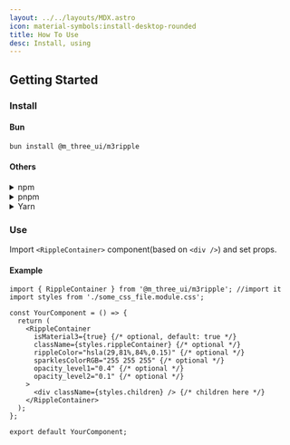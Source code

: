 ```yaml
---
layout: ../../layouts/MDX.astro
icon: material-symbols:install-desktop-rounded
title: How To Use
desc: Install, using
---
```


## Getting Started
### Install
#### Bun
```bash
bun install @m_three_ui/m3ripple
```
#### Others
<details>
  <summary><RippleContainer className="rcon" client:visible>npm</RippleContainer></summary>
  <pre>npm i @m_three_ui/m3ripple</pre>
</details>
<details>
  <summary><RippleContainer className="rcon" client:visible>pnpm</RippleContainer></summary>
  <pre>pnpm add @m_three_ui/m3ripple</pre>
</details>
<details>
  <summary><RippleContainer className="rcon" client:visible>Yarn</RippleContainer></summary>
  <pre>yarn add @m_three_ui/m3ripple</pre>
</details>

### Use
Import `<RippleContainer>` component(based on `<div />`) and set props.

#### Example
```tsx
import { RippleContainer } from '@m_three_ui/m3ripple'; //import it
import styles from './some_css_file.module.css';

const YourComponent = () => {
  return (
    <RippleContainer
      isMaterial3={true} {/* optional, default: true */}
      className={styles.rippleContainer} {/* optional */}
      rippleColor="hsla(29,81%,84%,0.15)" {/* optional */}
      sparklesColorRGB="255 255 255" {/* optional */}
      opacity_level1="0.4" {/* optional */}
      opacity_level2="0.1" {/* optional */}
    >
      <div className={styles.children} /> {/* children here */}
    </RippleContainer>
  );
};

export default YourComponent;
```